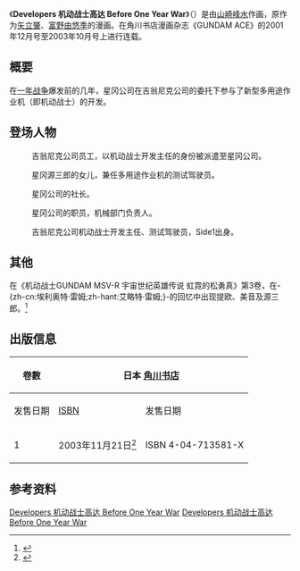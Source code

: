 {{Refimprove|time=2020-07-11T16:22:09+00:00}}
{{noteTA
|G1=GundamUC
}}
{{Infobox animanga/Headerofja
|title=Developers 机动战士高达 Before One Year War
|japanese=Developers 機動戦士ガンダム Before One Year War
|kana=
|genre=科幻、机器人、高达
}}
{{Infobox animanga/Manga
|name=Developers 機動戦士ガンダム Before One Year War
|author=[[山崎峰水|山崎峰水]]
|illustrator=
|publisher=[[角川书店|角川书店]]
|magazine=[[GUNDAM_ACE|GUNDAM ACE]]
|label=
|first=2001年12月
|last=2003年10月
|发售日=
|volumes=1卷
|話数=全11话
|その他=ISBN 4-04-713581-X
}}
{{Infobox animanga/Footerofja}}
《'''Developers 机动战士高达 Before One Year War'''》（{{lang|ja|Developers 機動戦士ガンダム Before One Year War}}）是由[[山崎峰水|山崎峰水]]作画，原作为[[矢立肇|矢立肇]]、[[富野由悠季|富野由悠季]]的漫画。在角川书店漫画杂志《GUNDAM ACE》的2001年12月号至2003年10月号上进行连载。
== 概要 ==
在[[一年战争|一年战争]]爆发前的几年，星冈公司在吉翁尼克公司的委托下参与了新型多用途作业机（即机动战士）的开发。

== 登场人物 ==
<!--:角色的简体中文译名是其西文名对照《世界人名翻译大辞典》翻译而来，请勿随意修改-->
;{{nihongo|-{zh-cn:提欧·帕基特诺夫;zh-hant:提歐·帕吉特諾夫;}-|テオ・パジトノフ}}
:吉翁尼克公司员工，以机动战士开发主任的身份被派遣至星冈公司。

;{{nihongo|-{zh-cn:星冈美音;zh-hant:美音·星岡;}-|ミオン・ホシオカ}}
:星冈源三郎的女儿，兼任多用途作业机的测试驾驶员。

;{{nihongo|-{zh-cn:星冈源三郎;zh-hant:源三郎·星岡;}-|ゲンザブロウ・ホシオカ}}
:星冈公司的社长。

;{{nihongo|-{zh-cn:西川安;zh-hant:安·西川;}-|ヤス・ニシカワ}}
:星冈公司的职员，机械部门负责人。

;{{nihongo|-{zh-cn:埃利奥特·雷姆;zh-hant:艾略特·雷姆;}-|エリオット・レム|Eliot Lem}}
:吉翁尼克公司机动战士开发主任、测试驾驶员，Side1出身。
== 其他 ==
在《机动战士GUNDAM MSV-R 宇宙世纪英雄传说 虹霓的松勇真》第3卷，在-{zh-cn:埃利奥特·雷姆;zh-hant:艾略特·雷姆;}-的回忆中出现提欧、美音及源三郎。<ref> {{Cite book | author = 虎哉孝征 | title = 機動戦士ガンダム MSV-R 宇宙世紀英雄伝説 虹霓のシン・マツナガ 3 | location = 日本 | publisher = 角川书店 | date = 2014-03-26 | pages = 82 | ISBN = 978-4-04-121064-2 | accessdate = 2020-07-11 | language = ja }} </ref>
== 出版信息 ==
{| class=wikitable style="font-size:small;"
!rowspan="2"|卷數
!colspan="2"|日本 [[角川书店|角川书店]]
!colspan="2"|港台 [[台湾角川|台湾角川]]
|-
!发售日期!![[ISBN|ISBN]]!!发售日期!!ISBN
|-
! 1
| 2003年11月21日<ref>{{Cite web |url = https://www.kadokawa.co.jp/product/200308000227/ |title = Ｄｅｖｅｌｏｐｅｒｓ －機動戦士ガンダム　Ｂｅｆｏｒｅ　Ｏｎｅ　Ｙｅａｒ　Ｗａｒ－ 山崎　峰水：コミック | KADOKAWA |author =  |date =  |publisher = 角川书店 |language = ja |accessdate = 2020-07-11 |archive-date = 2020-07-13 |archive-url = https://web.archive.org/web/20200713200840/https://www.kadokawa.co.jp/product/200308000227/ |dead-url = no }}</ref> || ISBN 4-04-713581-X
| 2004年6月24日 || ISBN 986-742-703-3
|}

== 参考资料 ==
{{reflist}}
{{宇宙世紀|作品}}

[[Category:GUNDAM系列漫畫|Developers 机动战士高达 Before One Year War]]
[[Category:宇宙世紀|Developers 机动战士高达 Before One Year War]]
